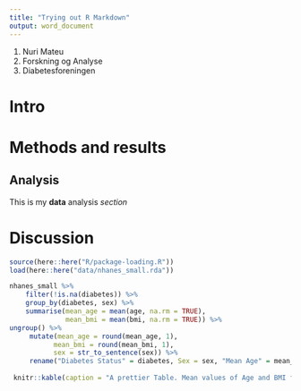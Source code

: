 ```yaml
---
title: "Trying out R Markdown"
output: word_document
---
```


1. Nuri Mateu
1. Forskning og Analyse
1. Diabetesforeningen

# Intro

# Methods and results

## Analysis

This is my **data** analysis *section*

# Discussion


```r
source(here::here("R/package-loading.R"))
load(here::here("data/nhanes_small.rda"))

```

```r
nhanes_small %>%
    filter(!is.na(diabetes)) %>%
    group_by(diabetes, sex) %>%
    summarise(mean_age = mean(age, na.rm = TRUE),
              mean_bmi = mean(bmi, na.rm = TRUE)) %>%
ungroup() %>% 
     mutate(mean_age = round(mean_age, 1),
           mean_bmi = round(mean_bmi, 1),
           sex = str_to_sentence(sex)) %>% 
     rename("Diabetes Status" = diabetes, Sex = sex, "Mean Age" = mean_age, "Mean BMI" = mean_bmi) %>% 
    
 knitr::kable(caption = "A prettier Table. Mean values of Age and BMI for each sex and diabetes status.")
     
```


